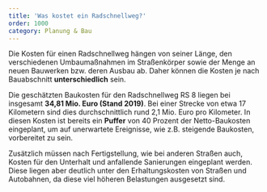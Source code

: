 ```yaml
---
title: 'Was kostet ein Radschnellweg?'
order: 1000
category: Planung & Bau
---
```


Die Kosten für einen Radschnellweg hängen von seiner Länge, den verschiedenen Umbaumaßnahmen im Straßenkörper sowie der Menge an neuen Bauwerken bzw. deren Ausbau ab. Daher können die Kosten je nach Bauabschnitt **unterschiedlich** sein.

Die geschätzten Baukosten für den Radschnellweg RS 8 liegen bei insgesamt **34,81 Mio. Euro (Stand 2019)**. Bei einer Strecke von etwa 17 Kilometern sind dies durchschnittlich rund 2,1 Mio. Euro pro Kilometer. In diesen Kosten ist bereits ein **Puffer** von 40 Prozent der Netto-Baukosten eingeplant, um auf unerwartete Ereignisse, wie z.B. steigende Baukosten, vorbereitet zu sein.

Zusätzlich müssen nach Fertigstellung, wie bei anderen Straßen auch, Kosten für den Unterhalt und anfallende Sanierungen eingeplant werden. Diese liegen aber deutlich unter den Erhaltungskosten von Straßen und Autobahnen, da diese viel höheren Belastungen ausgesetzt sind.
